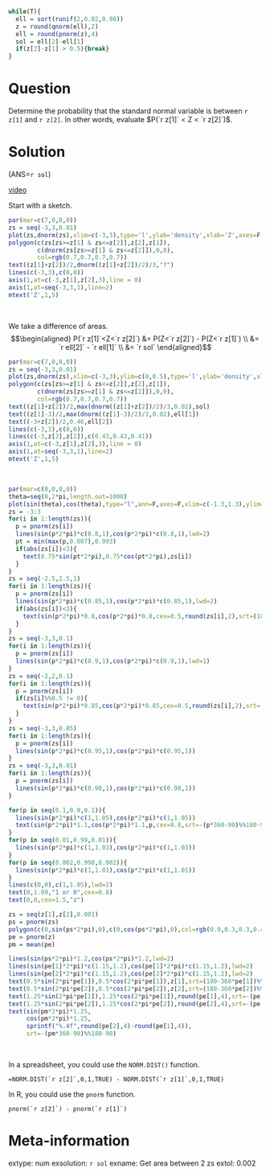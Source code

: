```r
while(T){
  ell = sort(runif(2,0.02,0.98))
  z = round(qnorm(ell),2)
  ell = round(pnorm(z),4)
  sol = ell[2]-ell[1]
  if(z[2]-z[1] > 0.5){break}
}

```

Question
========

Determine the probability that the standard normal variable is between `r z[1]` and `r z[2]`. In other words, evaluate $P(`r z[1]` < Z < `r z[2]`)$.


Solution
========

(ANS=`r sol`)

[video](https://vimeo.com/531931017){target="_blank"}

Start with a sketch.

```r
par(mar=c(7,0,0,0))
zs = seq(-3,3,0.01)
plot(zs,dnorm(zs),xlim=c(-3,3),type='l',ylab='density',xlab='Z',axes=F,ann=F)
polygon(c(zs[zs>=z[1] & zs<=z[2]],z[2],z[1]),
        c(dnorm(zs[zs>=z[1] & zs<=z[2]]),0,0),
        col=rgb(0.7,0.7,0.7,0.7))
text((z[1]+z[2])/2,dnorm((z[1]+z[2])/2)/3,"?")
lines(c(-3,3),c(0,0))
axis(1,at=c(-3,z[1],z[2],3),line = 0)
axis(1,at=seq(-3,3,1),line=2)
mtext('Z',1,5)
```
\

We take a difference of areas.
$$\begin{aligned}
P(`r z[1]`<Z<`r z[2]`) &= P(Z<`r z[2]`) - P(Z<`r z[1]`) \\
&= `r ell[2]` - `r ell[1]` \\
&= `r sol`
\end{aligned}$$

```r
par(mar=c(7,0,0,0))
zs = seq(-3,3,0.01)
plot(zs,dnorm(zs),xlim=c(-3,3),ylim=c(0,0.5),type='l',ylab='density',xlab='Z',axes=F,ann=F)
polygon(c(zs[zs>=z[1] & zs<=z[2]],z[2],z[1]),
        c(dnorm(zs[zs>=z[1] & zs<=z[2]]),0,0),
        col=rgb(0.7,0.7,0.7,0.7))
text((z[1]+z[2])/2,max(dnorm((z[1]+z[2])/2)/3,0.02),sol)
text((z[1]-3)/2,max(dnorm((z[1]-3)/2)/3,0.02),ell[1])
text((-3+z[2])/2,0.46,ell[2])
lines(c(-3,3),c(0,0))
lines(c(-3,z[2],z[2]),c(0.43,0.43,0.41))
axis(1,at=c(-3,z[1],z[2],3),line = 0)
axis(1,at=seq(-3,3,1),line=2)
mtext('Z',1,5)
```
\

```r
par(mar=c(0,0,0,0))
theta=seq(0,2*pi,length.out=1000)
plot(sin(theta),cos(theta),type="l",ann=F,axes=F,xlim=c(-1.3,1.3),ylim=c(-1.3,1.3))
zs = -3:3
for(i in 1:length(zs)){
  p = pnorm(zs[i])
  lines(sin(p*2*pi)*c(0.8,1),cos(p*2*pi)*c(0.8,1),lwd=2)
  pt = min(max(p,0.007),0.993)
  if(abs(zs[i])<3){
    text(0.75*sin(pt*2*pi),0.75*cos(pt*2*pi),zs[i])
  }
}
zs = seq(-2.5,2.5,1)
for(i in 1:length(zs)){
  p = pnorm(zs[i])
  lines(sin(p*2*pi)*c(0.85,1),cos(p*2*pi)*c(0.85,1),lwd=2)
  if(abs(zs[i])<3){
    text(sin(p*2*pi)*0.8,cos(p*2*pi)*0.8,cex=0.5,round(zs[i],2),srt=(180-360*p)%%180-90)
  }
}
zs = seq(-3,3,0.1)
for(i in 1:length(zs)){
  p = pnorm(zs[i])
  lines(sin(p*2*pi)*c(0.9,1),cos(p*2*pi)*c(0.9,1),lwd=1)
}
zs = seq(-2,2,0.1)
for(i in 1:length(zs)){
  p = pnorm(zs[i])
  if(zs[i]%%0.5 != 0){
    text(sin(p*2*pi)*0.85,cos(p*2*pi)*0.85,cex=0.5,round(zs[i],2),srt=(180-360*p)%%180-90)
  }
}
zs = seq(-3,3,0.05)
for(i in 1:length(zs)){
  p = pnorm(zs[i])
  lines(sin(p*2*pi)*c(0.95,1),cos(p*2*pi)*c(0.95,1))
}
zs = seq(-3,3,0.01)
for(i in 1:length(zs)){
  p = pnorm(zs[i])
  lines(sin(p*2*pi)*c(0.98,1),cos(p*2*pi)*c(0.98,1))
}

for(p in seq(0.1,0.9,0.1)){
  lines(sin(p*2*pi)*c(1,1.05),cos(p*2*pi)*c(1,1.05))
  text(sin(p*2*pi)*1.1,cos(p*2*pi)*1.1,p,cex=0.8,srt=-(p*360-90)%%180-90)
}
for(p in seq(0.01,0.99,0.01)){
  lines(sin(p*2*pi)*c(1,1.03),cos(p*2*pi)*c(1,1.03))
}
for(p in seq(0.002,0.998,0.002)){
  lines(sin(p*2*pi)*c(1,1.01),cos(p*2*pi)*c(1,1.01))
}
lines(c(0,0),c(1,1.05),lwd=2)
text(0,1.09,"1 or 0",cex=0.8)
text(0,0,cex=1.5,"z")

zs = seq(z[1],z[2],0.001)
ps = pnorm(zs)
polygon(c(0,sin(ps*2*pi),0),c(0,cos(ps*2*pi),0),col=rgb(0.9,0.3,0.3,0.4),border=rgb(0.9,0.3,0.3))
pe = pnorm(z)
pm = mean(pe)

lines(sin(ps*2*pi)*1.2,cos(ps*2*pi)*1.2,lwd=2)
lines(sin(pe[1]*2*pi)*c(1.15,1.2),cos(pe[1]*2*pi)*c(1.15,1.2),lwd=2)
lines(sin(pe[2]*2*pi)*c(1.15,1.2),cos(pe[2]*2*pi)*c(1.15,1.2),lwd=2)
text(0.5*sin(2*pi*pe[1]),0.5*cos(2*pi*pe[1]),z[1],srt=(180-360*pe[1])%%180-90)
text(0.5*sin(2*pi*pe[2]),0.5*cos(2*pi*pe[2]),z[2],srt=(180-360*pe[2])%%180-90)
text(1.25*sin(2*pi*pe[1]),1.25*cos(2*pi*pe[1]),round(pe[1],4),srt=-(pe[1]*360-90)%%180-90,cex=0.8)
text(1.25*sin(2*pi*pe[2]),1.25*cos(2*pi*pe[2]),round(pe[2],4),srt=-(pe[2]*360-90)%%180-90,cex=0.8)
text(sin(pm*2*pi)*1.25,
     cos(pm*2*pi)*1.25,
     sprintf("%.4f",round(pe[2],4)-round(pe[1],4)),
     srt=-(pm*360-90)%%180-90)
```
\

In a spreadsheet, you could use the `NORM.DIST()` function.

```
=NORM.DIST(`r z[2]`,0,1,TRUE) - NORM.DIST(`r z[1]`,0,1,TRUE)
```

In R, you could use the `pnorm` function.

```
pnorm(`r z[2]`) - pnorm(`r z[1]`)
```

Meta-information
================
extype: num
exsolution: `r sol`
exname: Get area between 2 zs
extol: 0.002
